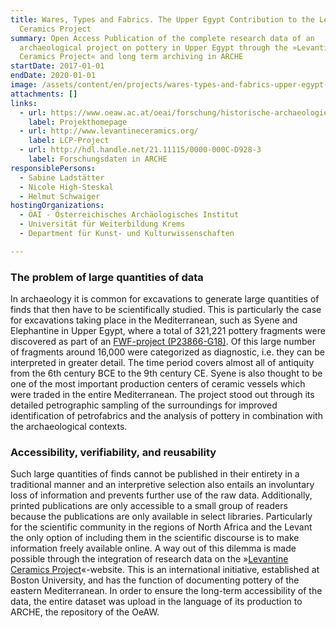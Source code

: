 ```yaml
---
title: Wares, Types and Fabrics. The Upper Egypt Contribution to the Levantine
  Ceramics Project
summary: Open Access Publication of the complete research data of an
  archaeological project on pottery in Upper Egypt through the »Levantine
  Ceramics Project« and long term archiving in ARCHE
startDate: 2017-01-01
endDate: 2020-01-01
image: /assets/content/en/projects/wares-types-and-fabrics-upper-egypt-contribution-levantine-ceramics-project/01.jpg
attachments: []
links:
  - url: https://www.oeaw.ac.at/oeai/forschung/historische-archaeologie/projekte-in-publikationsvorbereitung/assuan-ptolemaeische-keramik
    label: Projekthomepage
  - url: http://www.levantineceramics.org/
    label: LCP-Project
  - url: http://hdl.handle.net/21.11115/0000-000C-D928-3
    label: Forschungsdaten in ARCHE
responsiblePersons:
  - Sabine Ladstätter
  - Nicole High-Steskal
  - Helmut Schwaiger
hostingOrganizations:
  - ÖAI - Österreichisches Archäologisches Institut
  - Universität für Weiterbildung Krems
  - Department für Kunst- und Kultur­wissenschaften

---
```

### **The problem of large quantities of data**

In archaeology it is common for excavations to generate large quantities of finds that then have to be scientifically studied. This is particularly the case for excavations taking place in the Mediterranean, such as Syene and Elephantine in Upper Egypt, where a total of 321,221 pottery fragments were discovered as part of an [FWF-project (P23866-G18)](https://www.oeaw.ac.at/oeai/forschung/historische-archaeologie/projekte-in-publikationsvorbereitung/assuan-ptolemaeische-keramik). Of this large number of fragments around 16,000 were categorized as diagnostic, i.e. they can be interpreted in greater detail. The time period covers almost all of antiquity from the 6th century BCE to the 9th century CE. Syene is also thought to be one of the most important production centers of ceramic vessels which were traded in the entire Mediterranean.  The project stood out through its detailed petrographic sampling of the surroundings for improved identification of petrofabrics and the analysis of pottery in combination with the archaeological contexts.

### **Accessibility, verifiability, and reusability**

Such large quantities of finds cannot be published in their entirety in a traditional manner and an interpretive selection also entails an involuntary loss of information and prevents further use of the raw data. Additionally, printed publications are only accessible to a small group of readers because the publications are only available in select libraries. Particularly for the scientific community in the regions of North Africa and the Levant the only option of including them in the scientific discourse is to make information freely available online. A way out of this dilemma is made possible through the integration of research data on the »[Levantine Ceramics Project](http://www.levantineceramics.org/)«-website. This is an international initiative, established at Boston University, and has the function of documenting pottery of the eastern Mediterranean. In order to ensure the long-term accessibility of the data, the entire dataset was upload in the language of its production to ARCHE, the repository of the OeAW.
